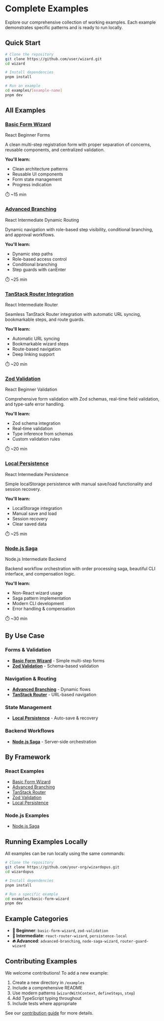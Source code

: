 # Complete Examples


Explore our comprehensive collection of working examples. Each example demonstrates specific patterns and is ready to run locally.

## Quick Start

```bash
# Clone the repository
git clone https://github.com/user/wizard.git
cd wizard

# Install dependencies
pnpm install

# Run an example
cd examples/[example-name]
pnpm dev
```

## All Examples

<div style={{ display: 'grid', gap: '1.5rem', marginTop: '2rem' }}>

### [Basic Form Wizard](/examples/basic-form-wizard)

<div style={{ padding: '1.5rem', border: '1px solid var(--gray-300)', borderRadius: '8px', marginTop: '0.5rem' }}>
  <div style={{ display: 'flex', gap: '0.5rem', marginBottom: '1rem', flexWrap: 'wrap' }}>
    <span style={{ padding: '0.25rem 0.75rem', background: 'var(--blue-100)', color: 'var(--blue-700)', borderRadius: '12px', fontSize: '0.85rem' }}>React</span>
    <span style={{ padding: '0.25rem 0.75rem', background: 'var(--green-100)', color: 'var(--green-700)', borderRadius: '12px', fontSize: '0.85rem' }}>Beginner</span>
    <span style={{ padding: '0.25rem 0.75rem', background: 'var(--purple-100)', color: 'var(--purple-700)', borderRadius: '12px', fontSize: '0.85rem' }}>Forms</span>
  </div>

  <p style={{ margin: '0 0 1rem 0' }}>
    A clean multi-step registration form with proper separation of concerns, reusable components, and centralized validation.
  </p>

  <div style={{ fontSize: '0.9rem', opacity: 0.8 }}>
    <strong>You'll learn:</strong>
    <ul style={{ margin: '0.5rem 0 0 0', paddingLeft: '1.5rem' }}>
      <li>Clean architecture patterns</li>
      <li>Reusable UI components</li>
      <li>Form state management</li>
      <li>Progress indication</li>
    </ul>
  </div>

  <div style={{ marginTop: '1rem', fontSize: '0.85rem', opacity: 0.7 }}>
    ⏱️ ~15 min
  </div>
</div>

### [Advanced Branching](/examples/advanced-branching)

<div style={{ padding: '1.5rem', border: '1px solid var(--gray-300)', borderRadius: '8px', marginTop: '0.5rem' }}>
  <div style={{ display: 'flex', gap: '0.5rem', marginBottom: '1rem', flexWrap: 'wrap' }}>
    <span style={{ padding: '0.25rem 0.75rem', background: 'var(--blue-100)', color: 'var(--blue-700)', borderRadius: '12px', fontSize: '0.85rem' }}>React</span>
    <span style={{ padding: '0.25rem 0.75rem', background: 'var(--orange-100)', color: 'var(--orange-700)', borderRadius: '12px', fontSize: '0.85rem' }}>Intermediate</span>
    <span style={{ padding: '0.25rem 0.75rem', background: 'var(--purple-100)', color: 'var(--purple-700)', borderRadius: '12px', fontSize: '0.85rem' }}>Dynamic Routing</span>
  </div>

  <p style={{ margin: '0 0 1rem 0' }}>
    Dynamic navigation with role-based step visibility, conditional branching, and approval workflows.
  </p>

  <div style={{ fontSize: '0.9rem', opacity: 0.8 }}>
    <strong>You'll learn:</strong>
    <ul style={{ margin: '0.5rem 0 0 0', paddingLeft: '1.5rem' }}>
      <li>Dynamic step paths</li>
      <li>Role-based access control</li>
      <li>Conditional branching</li>
      <li>Step guards with canEnter</li>
    </ul>
  </div>

  <div style={{ marginTop: '1rem', fontSize: '0.85rem', opacity: 0.7 }}>
    ⏱️ ~25 min
  </div>
</div>

### [TanStack Router Integration](/examples/react-router)

<div style={{ padding: '1.5rem', border: '1px solid var(--gray-300)', borderRadius: '8px', marginTop: '0.5rem' }}>
  <div style={{ display: 'flex', gap: '0.5rem', marginBottom: '1rem', flexWrap: 'wrap' }}>
    <span style={{ padding: '0.25rem 0.75rem', background: 'var(--blue-100)', color: 'var(--blue-700)', borderRadius: '12px', fontSize: '0.85rem' }}>React</span>
    <span style={{ padding: '0.25rem 0.75rem', background: 'var(--orange-100)', color: 'var(--orange-700)', borderRadius: '12px', fontSize: '0.85rem' }}>Intermediate</span>
    <span style={{ padding: '0.25rem 0.75rem', background: 'var(--purple-100)', color: 'var(--purple-700)', borderRadius: '12px', fontSize: '0.85rem' }}>Router</span>
  </div>

  <p style={{ margin: '0 0 1rem 0' }}>
    Seamless TanStack Router integration with automatic URL syncing, bookmarkable steps, and route guards.
  </p>

  <div style={{ fontSize: '0.9rem', opacity: 0.8 }}>
    <strong>You'll learn:</strong>
    <ul style={{ margin: '0.5rem 0 0 0', paddingLeft: '1.5rem' }}>
      <li>Automatic URL syncing</li>
      <li>Bookmarkable wizard steps</li>
      <li>Route-based navigation</li>
      <li>Deep linking support</li>
    </ul>
  </div>

  <div style={{ marginTop: '1rem', fontSize: '0.85rem', opacity: 0.7 }}>
    ⏱️ ~20 min
  </div>
</div>

### [Zod Validation](/examples/zod-validation)

<div style={{ padding: '1.5rem', border: '1px solid var(--gray-300)', borderRadius: '8px', marginTop: '0.5rem' }}>
  <div style={{ display: 'flex', gap: '0.5rem', marginBottom: '1rem', flexWrap: 'wrap' }}>
    <span style={{ padding: '0.25rem 0.75rem', background: 'var(--blue-100)', color: 'var(--blue-700)', borderRadius: '12px', fontSize: '0.85rem' }}>React</span>
    <span style={{ padding: '0.25rem 0.75rem', background: 'var(--green-100)', color: 'var(--green-700)', borderRadius: '12px', fontSize: '0.85rem' }}>Beginner</span>
    <span style={{ padding: '0.25rem 0.75rem', background: 'var(--purple-100)', color: 'var(--purple-700)', borderRadius: '12px', fontSize: '0.85rem' }}>Validation</span>
  </div>

  <p style={{ margin: '0 0 1rem 0' }}>
    Comprehensive form validation with Zod schemas, real-time field validation, and type-safe error handling.
  </p>

  <div style={{ fontSize: '0.9rem', opacity: 0.8 }}>
    <strong>You'll learn:</strong>
    <ul style={{ margin: '0.5rem 0 0 0', paddingLeft: '1.5rem' }}>
      <li>Zod schema integration</li>
      <li>Real-time validation</li>
      <li>Type inference from schemas</li>
      <li>Custom validation rules</li>
    </ul>
  </div>

  <div style={{ marginTop: '1rem', fontSize: '0.85rem', opacity: 0.7 }}>
    ⏱️ ~20 min
  </div>
</div>

### [Local Persistence](/examples/persistence-local)

<div style={{ padding: '1.5rem', border: '1px solid var(--gray-300)', borderRadius: '8px', marginTop: '0.5rem' }}>
  <div style={{ display: 'flex', gap: '0.5rem', marginBottom: '1rem', flexWrap: 'wrap' }}>
    <span style={{ padding: '0.25rem 0.75rem', background: 'var(--blue-100)', color: 'var(--blue-700)', borderRadius: '12px', fontSize: '0.85rem' }}>React</span>
    <span style={{ padding: '0.25rem 0.75rem', background: 'var(--orange-100)', color: 'var(--orange-700)', borderRadius: '12px', fontSize: '0.85rem' }}>Intermediate</span>
    <span style={{ padding: '0.25rem 0.75rem', background: 'var(--purple-100)', color: 'var(--purple-700)', borderRadius: '12px', fontSize: '0.85rem' }}>Persistence</span>
  </div>

  <p style={{ margin: '0 0 1rem 0' }}>
    Simple localStorage persistence with manual save/load functionality and session recovery.
  </p>

  <div style={{ fontSize: '0.9rem', opacity: 0.8 }}>
    <strong>You'll learn:</strong>
    <ul style={{ margin: '0.5rem 0 0 0', paddingLeft: '1.5rem' }}>
      <li>LocalStorage integration</li>
      <li>Manual save and load</li>
      <li>Session recovery</li>
      <li>Clear saved data</li>
    </ul>
  </div>

  <div style={{ marginTop: '1rem', fontSize: '0.85rem', opacity: 0.7 }}>
    ⏱️ ~25 min
  </div>
</div>

### [Node.js Saga](/examples/node-saga-wizard)

<div style={{ padding: '1.5rem', border: '1px solid var(--gray-300)', borderRadius: '8px', marginTop: '0.5rem' }}>
  <div style={{ display: 'flex', gap: '0.5rem', marginBottom: '1rem', flexWrap: 'wrap' }}>
    <span style={{ padding: '0.25rem 0.75rem', background: 'var(--indigo-100)', color: 'var(--indigo-700)', borderRadius: '12px', fontSize: '0.85rem' }}>Node.js</span>
    <span style={{ padding: '0.25rem 0.75rem', background: 'var(--orange-100)', color: 'var(--orange-700)', borderRadius: '12px', fontSize: '0.85rem' }}>Intermediate</span>
    <span style={{ padding: '0.25rem 0.75rem', background: 'var(--purple-100)', color: 'var(--purple-700)', borderRadius: '12px', fontSize: '0.85rem' }}>Backend</span>
  </div>

  <p style={{ margin: '0 0 1rem 0' }}>
    Backend workflow orchestration with order processing saga, beautiful CLI interface, and compensation logic.
  </p>

  <div style={{ fontSize: '0.9rem', opacity: 0.8 }}>
    <strong>You'll learn:</strong>
    <ul style={{ margin: '0.5rem 0 0 0', paddingLeft: '1.5rem' }}>
      <li>Non-React wizard usage</li>
      <li>Saga pattern implementation</li>
      <li>Modern CLI development</li>
      <li>Error handling & compensation</li>
    </ul>
  </div>

  <div style={{ marginTop: '1rem', fontSize: '0.85rem', opacity: 0.7 }}>
    ⏱️ ~30 min
  </div>
</div>

</div>

## By Use Case

### Forms & Validation
- **[Basic Form Wizard](/examples/basic-form-wizard)** - Simple multi-step forms
- **[Zod Validation](/examples/zod-validation)** - Schema-based validation

### Navigation & Routing
- **[Advanced Branching](/examples/advanced-branching)** - Dynamic flows
- **[TanStack Router](/examples/react-router)** - URL-based navigation

### State Management
- **[Local Persistence](/examples/persistence-local)** - Auto-save & recovery

### Backend Workflows
- **[Node.js Saga](/examples/node-saga-wizard)** - Server-side orchestration

## By Framework

### React Examples
- [Basic Form Wizard](/examples/basic-form-wizard)
- [Advanced Branching](/examples/advanced-branching)
- [TanStack Router](/examples/react-router)
- [Zod Validation](/examples/zod-validation)
- [Local Persistence](/examples/persistence-local)

### Node.js Examples
- [Node.js Saga](/examples/node-saga-wizard)

## Running Examples Locally

All examples can be run locally using the same commands:

```bash
# Clone the repository
git clone https://github.com/your-org/wizardopus.git
cd wizardopus

# Install dependencies
pnpm install

# Run a specific example
cd examples/basic-form-wizard
pnpm dev
```

## Example Categories

- **🎯 Beginner**: `basic-form-wizard`, `zod-validation`
- **🚀 Intermediate**: `react-router-wizard`, `persistence-local`
- **🔥 Advanced**: `advanced-branching`, `node-saga-wizard`, `router-guard-wizard`

## Contributing Examples

We welcome contributions! To add a new example:

1. Create a new directory in `/examples`
2. Include a comprehensive README
3. Use modern patterns (`wizardWithContext`, `defineSteps`, `step`)
4. Add TypeScript typing throughout
5. Include tests where appropriate

See our [contribution guide](https://github.com/your-org/wizardopus/blob/main/CONTRIBUTING.md) for more details.